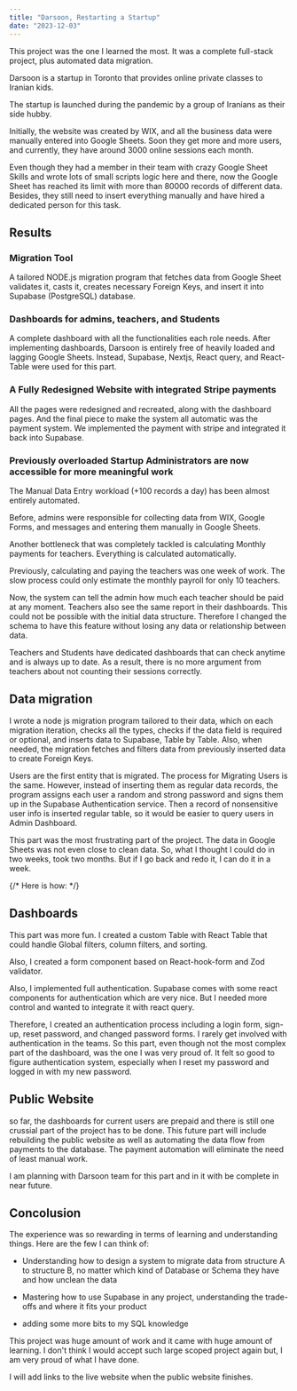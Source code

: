 ```yaml
---
title: "Darsoon, Restarting a Startup"
date: "2023-12-03"
---
```




This project was the one I learned the most. It was a complete full-stack project, plus automated data migration.

Darsoon is a startup in Toronto that provides online private classes to Iranian kids.

The startup is launched during the pandemic by a group of Iranians as their side hubby.

Initially, the website was created by WIX, and all the business data were manually entered into Google Sheets. Soon they get more and more users, and currently, they have around 3000 online sessions each month.

Even though they had a member in their team with crazy Google Sheet Skills and wrote lots of small scripts logic here and there, now the Google Sheet has reached its limit with more than 80000 records of different data. Besides, they still need to insert everything manually and have hired a dedicated person for this task.

## Results

### Migration Tool

A tailored NODE.js migration program that fetches data from Google Sheet validates it, casts it, creates necessary Foreign Keys, and insert it into Supabase (PostgreSQL) database.

### Dashboards for admins, teachers, and Students

A complete dashboard with all the functionalities each role needs. After implementing dashboards, Darsoon is entirely free of heavily loaded and lagging Google Sheets. Instead, Supabase, Nextjs, React query, and React-Table were used for this part.

### A Fully Redesigned Website with integrated Stripe payments

All the pages were redesigned and recreated, along with the dashboard pages.
And the final piece to make the system all automatic was the payment system.
We implemented the payment with stripe and integrated it back into Supabase.

### Previously overloaded Startup Administrators are now accessible for more meaningful work

The Manual Data Entry workload (+100 records a day) has been almost entirely automated.

Before, admins were responsible for collecting data from WIX, Google Forms, and messages and entering them manually in Google Sheets.

Another bottleneck that was completely tackled is calculating Monthly payments for teachers. Everything is calculated automatically.

Previously, calculating and paying the teachers was one week of work. The slow process could only estimate the monthly payroll for only 10 teachers.

Now, the system can tell the admin how much each teacher should be paid at any moment. Teachers also see the same report in their dashboards. This could not be possible with the initial data structure. Therefore I changed the schema to have this feature without losing any data or relationship between data.

Teachers and Students have dedicated dashboards that can check anytime and is always up to date. As a result, there is no more argument from teachers about not counting their sessions correctly.

## Data migration

I wrote a node js migration program tailored to their data, which on each migration iteration, checks all the types, checks if the data field is required or optional, and inserts data to Supabase, Table by Table.
Also, when needed, the migration fetches and filters data from previously inserted data to create Foreign Keys.

Users are the first entity that is migrated. The process for Migrating Users is the same. However, instead of inserting them as regular data records, the program assigns each user a random and strong password and signs them up in the Supabase Authentication service. Then a record of nonsensitive user info is inserted regular table, so it would be easier to query users in Admin Dashboard.

This part was the most frustrating part of the project. The data in Google Sheets was not even close to clean data. So, what I thought I could do in two weeks, took two months. But if I go back and redo it, I can do it in a week.

{/* Here is how: */}

## Dashboards

This part was more fun. I created a custom Table with React Table that could handle Global filters, column filters, and sorting.

Also, I created a form component based on React-hook-form and Zod validator.

Also, I implemented full authentication.
Supabase comes with some react components for authentication which are very nice. But I needed more control and wanted to integrate it with react query.

Therefore, I created an authentication process including a login form, sign-up, reset password, and changed password forms. I rarely get involved with authentication in the teams. So this part, even though not the most complex part of the dashboard, was the one I was very proud of. It felt so good to figure authentication system, especially when I reset my password and logged in with my new password.

## Public Website

so far, the dashboards for current users are prepaid and there is still one crussial part of the project has to be done.
This future part will include rebuilding the public website as well as automating the data flow from payments to the database. The payment automation will eliminate the need of least manual work.

I am planning with Darsoon team for this part and in it with be complete in near future.

## Concolusion

The experience was so rewarding in terms of learning and understanding things. Here are the few I can think of:

- Understanding how to design a system to migrate data from structure A to structure B, no matter which kind of Database or Schema they have and how unclean the data

- Mastering how to use Supabase in any project, understanding the trade-offs and where it fits your product

- adding some more bits to my SQL knowledge

This project was huge amount of work and it came with huge amount of learning. I don't think I would accept such large scoped project again but, I am very proud of what I have done.

I will add links to the live website when the public website finishes.

